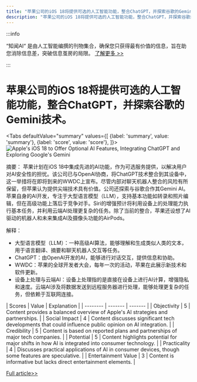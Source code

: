 ```yaml
---
title: "苹果公司的iOS 18将提供可选的人工智能功能，整合ChatGPT，并探索谷歌的Gemini技术。"
description: "苹果公司的iOS 18将提供可选的人工智能功能，整合ChatGPT，并探索谷歌的Gemini技术。"
---
```



:::info

“知闻AI“ 是由人工智能编撰的刊物集合，确保您只获得最有价值的信息，旨在助您消除信息差，突破信息茧房的局限。  [了解更多 >>](/)

:::

# 苹果公司的iOS 18将提供可选的人工智能功能，整合ChatGPT，并探索谷歌的Gemini技术。


<Tabs
	defaultValue="summary"
	values={[
	{label: 'summary', value: 'summary'},
	{label: 'score', value: 'score'},
]}>
<TabItem value="summary">
<img
  src="https://image.informedainews.com/2024/06/06/Ar-AW0-1717673954-0.jpg"
  alt="Apple's iOS 18 to Offer Optional AI Features, Integrating ChatGPT and Exploring Google's Gemini"
/>



摘要：
苹果计划在iOS 18中集成先进的AI功能，作为可选服务提供，以解决用户对AI安全性的担忧。该公司已与OpenAI协商，将ChatGPT技术整合到其设备中，这一举措将在即将到来的WWDC上宣布。尽管内部对聊天机器人整合的风险有所保留，但苹果认为提供尖端技术具有价值。公司还探索与谷歌合作其Gemini AI。苹果自身的AI开发，专注于大型语言模型（LLM），支持基本功能如转录和照片编辑，但在高级功能上落后于竞争对手。Siri的增强预计将利用设备上的处理能力执行基本任务，并利用云端AI处理更复杂的任务。除了当前的整合，苹果还设想了AI驱动的机器人和未来集成AI及摄像头功能的AirPods。

解释：
- 大型语言模型（LLM）：一种高级AI算法，能够理解和生成类似人类的文本，用于语言翻译、摘要和聊天机器人交互等任务。
- ChatGPT：由OpenAI开发的AI，能够进行对话交互，提供信息和协助。
- WWDC：苹果的全球开发者大会，每年一次的活动，苹果在此展示新技术和软件更新。
- 设备上处理与云端AI：设备上处理指的是直接在设备上进行AI计算，增强隐私和速度。云端AI涉及将数据发送到远程服务器进行处理，能够处理更复杂的任务，但依赖于互联网连接。
</TabItem>
<TabItem value="score">
	| Scores     | Value   | Explanation |
	| -------- | ------- | ------- |
	| Objectivity  | 5    | Content provides a balanced overview of Apple's AI strategies and partnerships.    |
	| Social Impact | 4     | Content discusses significant tech developments that could influence public opinion on AI integration.    |
	| Credibility    | 5    | Content is based on reported plans and partnerships of major tech companies.    |
	| Potential    | 5    | Content highlights potential for major shifts in how AI is integrated into consumer technology.    |
	| Practicality    | 4    | Discusses practical applications of AI in consumer devices, though some features are speculative.    |
	| Entertainment Value    | 3    | Content is informative but lacks direct entertainment elements.    |
</TabItem>
</Tabs>

[Full article>>](https://www.cnbeta.com.tw/articles/tech/1433700.htm)
